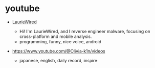 # youtube

- [LaurieWired](https://www.youtube.com/@lauriewired)

  - Hi! I'm LaurieWired, and I reverse engineer malware, focusing on cross-platform and mobile analysis.
  - programming, funny, nice voice, android

- https://www.youtube.com/@Olivia-k1n/videos
  - japanese, english, daily record, inspire
